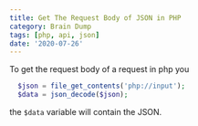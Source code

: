 ```yaml
---
title: Get The Request Body of JSON in PHP
category: Brain Dump
tags: [php, api, json]
date: '2020-07-26'
---
```


To get the request body of a request in php you

```php
  $json = file_get_contents('php://input');
  $data = json_decode($json);
```

the `$data` variable will contain the JSON.
